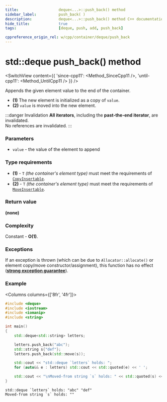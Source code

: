 ```yaml
---
title:					deque<...>::push_back() method
sidebar_label:			push_back( )
description:			deque<...>::push_back() method C++ documentation
hide_title:				true
tags:					[deque, push, add, push_back]

cppreference_origin_rel: w/cpp/container/deque/push_back
---
```



<!-- Terms -->

<!----------------- Codes ---------------------->

<!-- push_back() -->

# std::deque push_back() method

<SwitchView content={{
	'since-cpp11': <Method_SinceCpp11 />,
	'until-cpp11': <Method_UntilCpp11 />
}} />

Appends the given element value to the end of the container.

 - **(1)** The new element is initialized as a copy of `value`.
 - **(2)** `value` is moved into the new element.

:::danger Invalidation
**All iterators**, including the **past-the-end iterator**, are invalidated.  
No references are invalidated.
:::

<!-- todo emplace_back vs push_back -->

### Parameters

 - `value` - the value of the element to append

### Type requirements

 - **(1)** - `T` *(the container's element type)* must meet the requirements of [`CopyInsertable`](/docs/named_req/CopyInsertable).
 - **(2)** - `T` *(the container's element type)* must meet the requirements of [`MoveInsertable`](/docs/named_req/MoveInsertable).

### Return value

**(none)**

### Complexity

Constant - **O(1)**.

### Exceptions

If an exception is thrown (which can be due to `Allocator::allocate()` or element copy/move constructor/assignment), this function has no effect ([**strong exception guarantee**](#)).

### Example

<Columns columns={['8fr', '4fr']}>
<div>

```cpp title='Main.cpp' showLineNumbers
#include <deque>
#include <iostream>
#include <iomanip>
#include <string>

int main()
{
    std::deque<std::string> letters;

    letters.push_back("abc");
    std::string s{"def"};
    letters.push_back(std::move(s));

    std::cout << "std::deque `letters` holds: ";
    for (auto&& e : letters) std::cout << std::quoted(e) << ' ';

    std::cout << "\nMoved-from string `s` holds: " << std::quoted(s) << '\n';
}
```

</div>
<div>

```plaintext title="Output"
std::deque `letters` holds: "abc" "def"
Moved-from string `s` holds: ""
```

</div>
</Columns>
